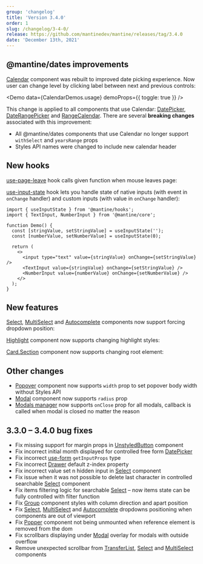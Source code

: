 ```yaml
---
group: 'changelog'
title: 'Version 3.4.0'
order: 1
slug: /changelog/3-4-0/
release: https://github.com/mantinedev/mantine/releases/tag/3.4.0
date: 'December 13th, 2021'
---
```



## @mantine/dates improvements

[Calendar](https://mantine.dev/dates/calendar/) component was rebuilt to improved date picking experience.
Now user can change level by clicking label between next and previous controls:

<Demo data={CalendarDemos.usage} demoProps={{ toggle: true }} />

This change is applied to all components that use Calendar: [DatePicker](https://mantine.dev/dates/date-picker/), [DateRangePicker](https://mantine.dev/dates/date-range-picker/) and [RangeCalendar](https://mantine.dev/dates/range-calendar/).
There are several **breaking changes** associated with this improvement:

- All @mantine/dates components that use Calendar no longer support `withSelect` and `yearsRange` props
- Styles API names were changed to include new calendar header

## New hooks

[use-page-leave](https://mantine.dev/hooks/use-page-leave/) hook calls given function when mouse leaves page:

<Demo data={HooksDemos.usePageLeaveDemo} />

[use-input-state](https://mantine.dev/hooks/use-input-state/) hook lets you handle state of native inputs (with event in `onChange` handler) and custom inputs (with value in `onChange` handler):

```tsx
import { useInputState } from '@mantine/hooks';
import { TextInput, NumberInput } from '@mantine/core';

function Demo() {
  const [stringValue, setStringValue] = useInputState('');
  const [numberValue, setNumberValue] = useInputState(0);

  return (
    <>
      <input type="text" value={stringValue} onChange={setStringValue} />
      <TextInput value={stringValue} onChange={setStringValue} />
      <NumberInput value={numberValue} onChange={setNumberValue} />
    </>
  );
}
```

## New features

[Select](https://mantine.dev/core/select/), [MultiSelect](https://mantine.dev/core/multi-select/) and [Autocomplete](https://mantine.dev/core/autocomplete/)
components now support forcing dropdown position:

<Demo data={SelectDemos.flip} />

[Highlight](https://mantine.dev/core/highlight/) component now supports changing highlight styles:

<Demo data={HighlightDemos.styles} />

[Card.Section](https://mantine.dev/core/card/) component now supports changing root element:

<Demo data={CardDemos.linkSection} />

## Other changes

- [Popover](https://mantine.dev/core/popover/) component now supports `width` prop to set popover body width without Styles API
- [Modal](https://mantine.dev/core/modal/) component now supports `radius` prop
- [Modals manager](https://mantine.dev/others/modals/) now supports `onClose` prop for all modals, callback is called when modal is closed no matter the reason

## 3.3.0 – 3.4.0 bug fixes

- Fix missing support for margin props in [UnstyledButton](https://mantine.dev/core/button/#unstyled-button) component
- Fix incorrect initial month displayed for controlled free form [DatePicker](https://mantine.dev/dates/date-picker/)
- Fix incorrect [use-form](https://mantine.dev/hooks/use-form/) `getInputProps` type
- Fix incorrect [Drawer](https://mantine.dev/core/drawer/) default z-index property
- Fix incorrect value set n hidden input in [Select](https://mantine.dev/core/select/) component
- Fix issue when it was not possible to delete last character in controlled searchable [Select](https://mantine.dev/core/select/) component
- Fix items filtering logic for searchable [Select](https://mantine.dev/core/select/) – now items state can be fully controlled with filter function
- Fix [Group](https://mantine.dev/core/group/) component styles with column direction and apart position
- Fix [Select](https://mantine.dev/core/select/), [MultiSelect](https://mantine.dev/core/multi-select/) and [Autocomplete](https://mantine.dev/core/autocomplete/) dropdowns positioning when components are out of viewport
- Fix [Popper](https://mantine.dev/core/popper/) component not being unmounted when reference element is removed from the dom
- Fix scrollbars displaying under [Modal](https://mantine.dev/core/modal/) overlay for modals with outside overflow
- Remove unexpected scrollbar from [TransferList](https://mantine.dev/core/transfer-list/), [Select](https://mantine.dev/core/select/) and [MultiSelect](https://mantine.dev/core/multi-select/) components
